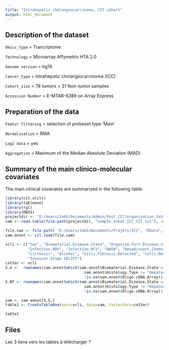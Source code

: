 ```yaml
---
title: "Intrahepatic cholangiocarcinoma, CIT cohort"
output: html_document
---
```


## Description of the dataset

`Omics_type` = Trancriptome

`Technology` = Microarray Affymetrix HTA 2.0

`Genome version` = hg19

`Cancer_type` = Intrahepatic cholangiocarcinoma (ICC)

`Cohort_size` = 78 tumors + 31 Non-tumor samples

`Accession Number` = E-MTAB-6389 on Array Express

## Preparation of the data

`Featur filtering` = selection of probeset type 'Main'

`Normalisation` = RMA

`Log2 data` = yes

`Aggregation` = Maximum of the Median Absolute Deviation (MAD)


## Summary of the main clinico-molecular covariates

The main clinical covariates are summarized in the following table:

```r
library(cit.utils)
library(tableone)
library(rgl)
library(MASS)
projectdir <- "D:/Users/JobS/Documents/Admin/Post_CIT/organisation_data/Biliary_Tract/ICC_CIT"
sam <- read.table(file.path(projectdir, "sample_annot_ICC_CIT.txt"), sep="\t")

file.sam <- file.path( "D:/Users/JobS/Documents/Projets/ICC", "RData", "icc.sam.annot_272s.RData")
sam.annot <- cit.load(file.sam)

vcli <- c("Sex", "Biomaterial.Disease.State", "Organism.Part.Disease.status",
          "Infection.HBV", "Infection.HCV", "NASH", "Neoadjuvant.Chemotherapy.Performed",
          "Cirrhosis", "Alcohol", "Cells.Fibrosis.Detected", "Cells.Necrosis.Detected",
          "Invasion.Stage.VELIPI")
catVar <- vcli
S.G <-  rownames(sam.annot[which(sam.annot$Biomaterial.Disease.State ==  "Tumor" & 
                                   sam.annot$Histology.Type != "Hepatocellular Carcinoma" &
                                   !is.na(sam.annot$Oligo.cDNA.Array)),])
S.NT <- rownames(sam.annot[which(sam.annot$Biomaterial.Disease.State ==  "Normal" & 
                                   sam.annot$Histology.Type != "Hepatocellular Carcinoma" &
                                   !is.na(sam.annot$Oligo.cDNA.Array)),])

sam <- sam.annot[S.G,]
table1 <- CreateTableOne(vars=vcli, data=sam, factorVars=catVar)

table1
```

## Files

Les 3 liens vers les tables à télécharger ?


